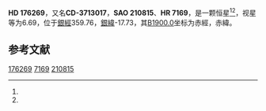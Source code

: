 {{Starbox begin
| name = HD 176269
}}
{{Starbox observe
| epoch = [[J2000.0|J2000.0]]
| constell = {{星座名待查}}<ref name=SIMBAD>{{cite web
 | url=http://simbad.u-strasbg.fr/simbad/sim-id?Ident=HR+7169
 | title=Pulsating variable Star
 | publisher=Centre de Données astronomiques de Strasbourg
 | work=SIMBAD
 | accessdate=2012-07-13
 | archive-date=2016-03-15
 | archive-url=https://web.archive.org/web/20160315131440/http://simbad.u-strasbg.fr/simbad/sim-id?Ident=HR+7169
 | dead-url=no
 }}</ref><ref name=DATA>{{cite web
 | url=http://vizier.u-strasbg.fr/viz-bin/VizieR-5?-out.add=.&-source=5050&-corr=PK=HR&-out.max=9999&HR=7169
 | title=VizieR Detailed Page
 | accessdate=2012-07-13
 | archive-date=2016-03-05
 | archive-url=https://web.archive.org/web/20160305205440/http://vizier.u-strasbg.fr/viz-bin/VizieR-5?-out.add=.&-source=5050&-corr=PK=HR&-out.max=9999&HR=7169
 | dead-url=no
 }}</ref>
| 星官 = 
| ra = {{RA|19|1|3.2}}<ref name=SIMBAD /><ref name=DATA />
| dec = {{DEC|-37|3|39}}<ref name=SIMBAD /><ref name=DATA />
| appmag_v = 6.69<ref name=SIMBAD /><ref name=DATA />
}}
{{Starbox character
| class = B9V<ref name=SIMBAD /><ref name=DATA />
| b-v = <ref name=SIMBAD /><ref name=DATA />
| u-b = <ref name=SIMBAD /><ref name=DATA />
| r-i = <ref name=SIMBAD /><ref name=DATA />
| variable = 
}}
{{Starbox astrometry
| radial_v = 
| prop_mo_ra = 12
| parallax = 
| p_error = 
}}
{{Starbox catalog
| names =CD-3713017，[[SAO星表|SAO]] 210815，[[HD星表|HD]] 176269，[[HR星表|HR]] 7169}}
{{Starbox reference |Simbad=HR+7169}}
{{Starbox end}}

'''HD 176269'''，又名'''CD-3713017'''，'''SAO 210815'''、'''HR 7169'''，是一颗恒星<ref name=SIMBAD /><ref name=DATA />，视星等为6.69，位于[[銀道座標系|銀經]]359.76，[[銀道座標系|銀緯]]-17.73，其[[B1900.0|B1900.0]]坐标为赤經{{RA|18|54|17.7}}，赤緯{{DEC|-37|-17.73|56}}。

== 参考文献 ==
{{reflist}}

{{star-stub}}

[[Category:HD和HDE天體|176269]]
[[Category:HR天體|7169]]
[[Category:SAO天體|210815]]